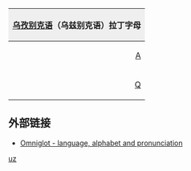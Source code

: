 {| style="margin:0.2em auto;padding:0;border:1px solid #ced8df;clear:{{{clear|both}}};width:{{{width|36em}}};"
! colspan="30" style="background:#efefef;"|[[乌孜别克语]]（乌兹别克语）拉丁字母
|- lang="uz"
|style="padding-left:0.15em;text-align:right;"|[[A]]
|style="padding-right:0.15em;text-align:left;"|[[a]]
|style="padding-left:0.15em;text-align:right;"|[[B]]
|style="padding-right:0.15em;text-align:left;"|[[b]]
|style="padding-left:0.15em;text-align:right;"|[[D]]
|style="padding-right:0.15em;text-align:left;"|[[d]]
|style="padding-left:0.15em;text-align:right;"|[[E]]
|style="padding-right:0.15em;text-align:left;"|[[e]]
|style="padding-left:0.15em;text-align:right;"|[[F]]
|style="padding-right:0.15em;text-align:left;"|[[f]]
|style="padding-left:0.15em;text-align:right;"|[[G]]
|style="padding-right:0.15em;text-align:left;"|[[g]]
|style="padding-left:0.15em;text-align:right;"|[[H]]
|style="padding-right:0.15em;text-align:left;"|[[h]]
|style="padding-left:0.15em;text-align:right;"|[[I]]
|style="padding-right:0.15em;text-align:left;"|[[i]]
|style="padding-left:0.15em;text-align:right;"|[[J]]
|style="padding-right:0.15em;text-align:left;"|[[j]]
|style="padding-left:0.15em;text-align:right;"|[[K]]
|style="padding-right:0.15em;text-align:left;"|[[k]]
|style="padding-left:0.15em;text-align:right;"|[[L]]
|style="padding-right:0.15em;text-align:left;"|[[l]]
|style="padding-left:0.15em;text-align:right;"|[[M]]
|style="padding-right:0.15em;text-align:left;"|[[m]]
|style="padding-left:0.15em;text-align:right;"|[[N]]
|style="padding-right:0.15em;text-align:left;"|[[n]]
|style="padding-left:0.15em;text-align:right;"|[[O]]
|style="padding-right:0.15em;text-align:left;"|[[o]]
|style="padding-left:0.15em;text-align:right;"|[[P]]
|style="padding-right:0.15em;text-align:left;"|[[p]]
|- lang="uz"
|style="padding-left:0.15em;text-align:right;"|[[Q]]
|style="padding-right:0.15em;text-align:left;"|[[q]]
|style="padding-left:0.15em;text-align:right;"|[[R]]
|style="padding-right:0.15em;text-align:left;"|[[r]]
|style="padding-left:0.15em;text-align:right;"|[[S]]
|style="padding-right:0.15em;text-align:left;"|[[s]]
|style="padding-left:0.15em;text-align:right;"|[[T]]
|style="padding-right:0.15em;text-align:left;"|[[t]]
|style="padding-left:0.15em;text-align:right;"|[[U]]
|style="padding-right:0.15em;text-align:left;"|[[u]]
|style="padding-left:0.15em;text-align:right;"|[[V]]
|style="padding-right:0.15em;text-align:left;"|[[v]]
|style="padding-left:0.15em;text-align:right;"|[[X]]
|style="padding-right:0.15em;text-align:left;"|[[x]]
|style="padding-left:0.15em;text-align:right;"|[[Y]]
|style="padding-right:0.15em;text-align:left;"|[[y]]
|style="padding-left:0.15em;text-align:right;"|[[Z]]
|style="padding-right:0.15em;text-align:left;"|[[z]]
|style="padding-left:0.15em;text-align:right;"|[[O`]]
|style="padding-right:0.15em;text-align:left;"|[[o`]]
|style="padding-left:0.15em;text-align:right;"|[[G`]]
|style="padding-right:0.15em;text-align:left;"|[[g`]]
|style="padding-left:0.15em;text-align:right;"|[[Sh]]
|style="padding-right:0.15em;text-align:left;"|[[sh]]
|style="padding-left:0.15em;text-align:right;"|[[Ch (二合字母)|Ch]]
|style="padding-right:0.15em;text-align:left;"|[[ch (二合字母)|ch]]
|style="padding-left:0.15em;text-align:right;"|[[Ng]]
|style="padding-right:0.15em;text-align:left;"|[[ng]]
|&nbsp;
|&nbsp;
|}<noinclude>
==外部链接==
*[http://www.omniglot.com/writing/uzbek.htm Omniglot - language, alphabet and pronunciation]
[[Category:拉丁字母模板|uz]]
</noinclude>